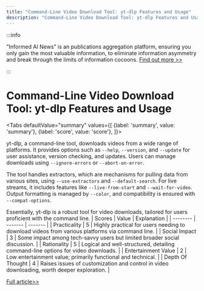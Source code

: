 ```yaml
---
title: "Command-Line Video Download Tool: yt-dlp Features and Usage"
description: "Command-Line Video Download Tool: yt-dlp Features and Usage"
---
```



:::info

"Informed AI News" is an publications aggregation platform, ensuring you only gain the most valuable information, to eliminate information asymmetry and break through the limits of information cocoons.  [Find out more >>](/)

:::

# Command-Line Video Download Tool: yt-dlp Features and Usage


<Tabs
	defaultValue="summary"
	values={[
	{label: 'summary', value: 'summary'},
	{label: 'score', value: 'score'},
]}>
<TabItem value="summary">


yt-dlp, a command-line tool, downloads videos from a wide range of platforms. It provides options such as `--help`, `--version`, and `--update` for user assistance, version checking, and updates. Users can manage downloads using `--ignore-errors` or `--abort-on-error`.

The tool handles extractors, which are mechanisms for pulling data from various sites, using `--use-extractors` and `--default-search`. For live streams, it includes features like `--live-from-start` and `--wait-for-video`. Output formatting is managed by `--color`, and compatibility is ensured with `--compat-options`.

Essentially, yt-dlp is a robust tool for video downloads, tailored for users proficient with the command line.
</TabItem>
<TabItem value="score">
	| Scores     | Value   | Explanation |
	| -------- | ------- | ------- |
	| Practicality  | 5    | Highly practical for users needing to download videos from various platforms via command line.    |
	| Social Impact | 3     | Some impact among tech-savvy users but limited broader social discussion.    |
	| Rationality    | 5    | Logical and well-structured, detailing command-line options for video downloads.    |
	| Entertainment Value    | 2    | Low entertainment value; primarily functional and technical.    |
	| Depth Of Thought    | 4    | Raises issues of customization and control in video downloading, worth deeper exploration.    |
</TabItem>
</Tabs>

[Full article>>](https://github.com/yt-dlp/yt-dlp)
